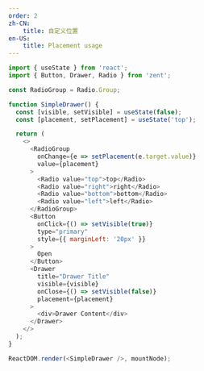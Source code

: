 ```yaml
---
order: 2
zh-CN:
	title: 自定义位置
en-US:
	title: Placement usage
---
```


```js
import { useState } from 'react';
import { Button, Drawer, Radio } from 'zent';

const RadioGroup = Radio.Group;

function SimpleDrawer() {
  const [visible, setVisible] = useState(false);
  const [placement, setPlacement] = useState('top');

  return (
    <>
      <RadioGroup
        onChange={e => setPlacement(e.target.value)}
        value={placement}
      >
        <Radio value="top">top</Radio>
        <Radio value="right">right</Radio>
        <Radio value="bottom">bottom</Radio>
        <Radio value="left">left</Radio>
      </RadioGroup>
      <Button
        onClick={() => setVisible(true)}
        type="primary"
        style={{ marginLeft: '20px' }}
      >
        Open
      </Button>
      <Drawer
        title="Drawer Title"
        visible={visible}
        onClose={() => setVisible(false)}
        placement={placement}
      >
        <div>Drawer Content</div>
      </Drawer>
    </>
  );
}

ReactDOM.render(<SimpleDrawer />, mountNode);
```
